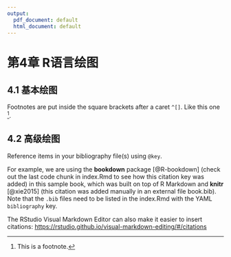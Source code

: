```yaml
---
output:
  pdf_document: default
  html_document: default
---
```

# 第4章 R语言绘图{-}

## 4.1 基本绘图{-}

Footnotes are put inside the square brackets after a caret `^[]`. Like this one ^[This is a footnote.]. 

## 4.2 高级绘图{-}

Reference items in your bibliography file(s) using `@key`.

For example, we are using the **bookdown** package [@R-bookdown] (check out the last code chunk in index.Rmd to see how this citation key was added) in this sample book, which was built on top of R Markdown and **knitr** [@xie2015] (this citation was added manually in an external file book.bib). 
Note that the `.bib` files need to be listed in the index.Rmd with the YAML `bibliography` key.


The RStudio Visual Markdown Editor can also make it easier to insert citations: <https://rstudio.github.io/visual-markdown-editing/#/citations>
